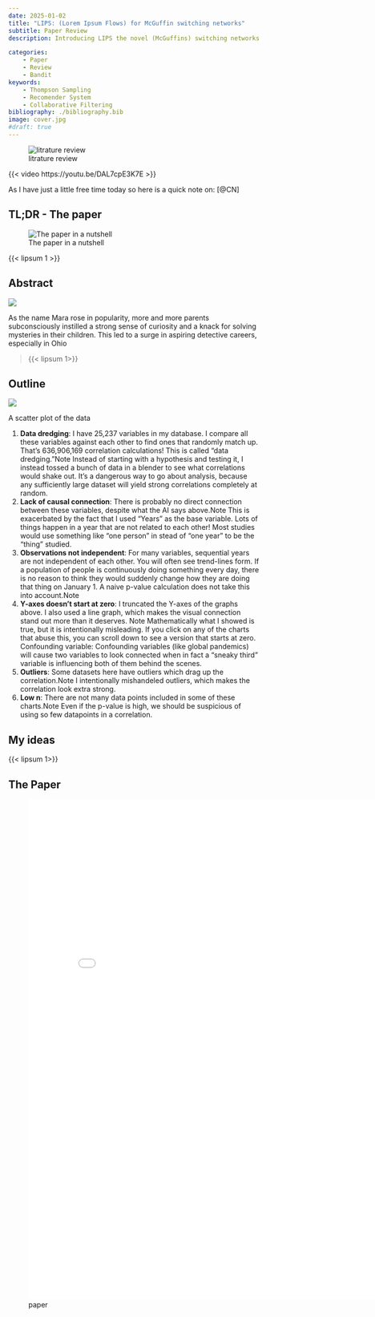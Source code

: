 ```yaml
---
date: 2025-01-02
title: "LIPS: (Lorem Ipsum Flows) for McGuffin switching networks"
subtitle: Paper Review
description: Introducing LIPS the novel (McGuffins) switching networks

categories:
    - Paper 
    - Review
    - Bandit
keywords:
    - Thompson Sampling
    - Recomender System
    - Collaborative Filtering
bibliography: ./bibliography.bib
image: cover.jpg
#draft: true
---
```


![litrature review](cover.jpg){.column-margin}


::: {#fig-vid01}
{{< video https://youtu.be/DAL7cpE3K7E >}}
:::

As I have just a little free time  today so here is a quick note on:  [@CN]

::: {.callout-tip }

## TL;DR - The paper {.unnumbered}

![The paper in a nutshell](../img/in_a_nutshell.jpg)

{{< lipsum 1 >}}
    
:::

## Abstract

::: {#fig-01 .column-margin}

![](fig-01.png)

As the name Mara rose in popularity, more and more parents subconsciously instilled a strong sense of curiosity and a knack for solving mysteries in their children. This led to a surge in aspiring detective careers, especially in Ohio

:::

> {{< lipsum 1>}}

## Outline

::: {#fig-02 .column-margin}

![](fig-02.png){.col-2}

A scatter plot of the data
:::

1. **Data dredging**: I have 25,237 variables in my database. I compare all these variables against each other to find ones that randomly match up. That's 636,906,169 correlation calculations! This is called “data dredging.”Note Instead of starting with a hypothesis and testing it, I instead tossed a bunch of data in a blender to see what correlations would shake out. It’s a dangerous way to go about analysis, because any sufficiently large dataset will yield strong correlations completely at random.
1. **Lack of causal connection**: There is probably no direct connection between these variables, despite what the AI says above.Note This is exacerbated by the fact that I used "Years" as the base variable. Lots of things happen in a year that are not related to each other! Most studies would use something like "one person" in stead of "one year" to be the "thing" studied.
1. **Observations not independent**: For many variables, sequential years are not independent of each other. You will often see trend-lines form. If a population of people is continuously doing something every day, there is no reason to think they would suddenly change how they are doing that thing on January 1. A naive p-value calculation does not take this into account.Note
1. **Y-axes doesn't start at zero**: I truncated the Y-axes of the graphs above. I also used a line graph, which makes the visual connection stand out more than it deserves. Note Mathematically what I showed is true, but it is intentionally misleading. If you click on any of the charts that abuse this, you can scroll down to see a version that starts at zero.
Confounding variable: Confounding variables (like global pandemics) will cause two variables to look connected when in fact a "sneaky third" variable is influencing both of them behind the scenes.
1. **Outliers**: Some datasets here have outliers which drag up the correlation.Note I intentionally mishandeled outliers, which makes the correlation look extra strong.
1. **Low n**: There are not many data points included in some of these charts.Note Even if the p-value is high, we should be suspicious of using so few datapoints in a correlation.




::: {.callout-caution }
## My ideas

{{< lipsum 1>}}
    
:::


## The Paper

![paper](paper.pdf){.col-page width="800px" height="1000px"}
